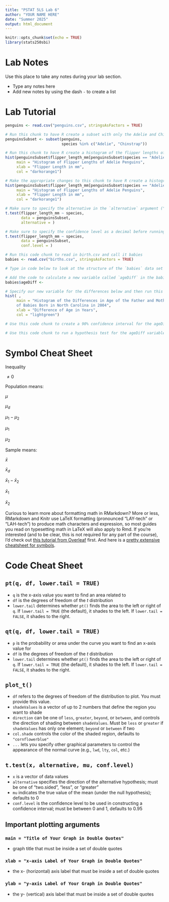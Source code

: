 ```yaml
---
title: "PSTAT 5LS Lab 6"
author: "YOUR NAME HERE"
date: "Summer 2025" 
output: html_document
---
```

```r
knitr::opts_chunk$set(echo = TRUE)
library(stats250sbi)
```

# Lab Notes

Use this place to take any notes during your lab section.

- Type any notes here
- Add new notes by using the dash `-` to create a list

# Lab Tutorial

```r
penguins <- read.csv("penguins.csv", stringsAsFactors = TRUE)

```

```r
# Run this chunk to have R create a subset with only the Adelie and Chinstrap penguins
penguinsSubset <- subset(penguins,
                         species %in% c("Adelie", "Chinstrap"))
```

```r
# Run this chunk to have R create a histogram of the flipper lengths of the Adelie penguins
hist(penguinsSubset$flipper_length_mm[penguinsSubset$species == "Adelie"],
     main = "Histogram of Flipper Lengths of Adelie Penguins",
     xlab = "Flipper Length in mm", 
     col = "darkorange1")

```

```r
# Make the appropriate changes to this chunk to have R create a histogram of the flipper lengths of the Chinstrap penguins
hist(penguinsSubset$flipper_length_mm[penguinsSubset$species == "Adelie"],
     main = "Histogram of Flipper Lengths of Adelie Penguins",
     xlab = "Flipper Length in mm", 
     col = "darkorange1")

```

```r
# Make sure to specify the alternative in the `alternative` argument ("two.sided", "less", "greater") before running this chunk
t.test(flipper_length_mm ~ species,
       data = penguinsSubset,
       alternative = )

```

```r
# Make sure to specify the confidence level as a decimal before running this chunk 
t.test(flipper_length_mm ~ species,
       data = penguinsSubset,
       conf.level = )

```

```r
# Run this code chunk to read in birth.csv and call it babies
babies <- read.csv("births.csv", stringsAsFactors = TRUE)

```

```r
# Type in code below to look at the structure of the `babies` data set


```

```r
# Add the code to calculate a new variable called `ageDiff` in the babies data set and then run this chunk. Don't forget that R needs you to specify the variables in dataset$variable format
babies$ageDiff <- 

```

```r
# Specify our new variable for the differences below and then run this code chunk to create a histogram of the ageDiff variable
hist( , 
     main = "Histogram of the Differences in Age of the Father and Mother
     of Babies Born in North Carolina in 2004",
     xlab = "Difference of Age in Years", 
     col = "lightgreen")
```

```r
# Use this code chunk to create a 90% confidence interval for the ageDiff variable


```

```r
# Use this code chunk to run a hypothesis test for the ageDiff variable


```

# Symbol Cheat Sheet

Inequality

$\neq 0$

Population means:

$\mu$

$\mu_d$

$\mu_1 - \mu_2$

$\mu_1$

$\mu_2$

Sample means:

$\bar{x}$

$\bar{x}_d$

$\bar{x}_1 - \bar{x}_2$

$\bar{x}_1$

$\bar{x}_2$

Curious to learn more about formatting math in RMarkdown? More or less, RMarkdown and Knitr use LaTeX formatting (pronounced "LAY-tech" or "LAH-tech") to produce math characters and expression, so most guides you read on typesetting math in LaTeX will also apply to Rmd. If you're interested (and to be clear, this is not required for any part of the course), I'd check out [this tutorial from Overleaf](https://www.overleaf.com/learn/latex/Mathematical_expressions) first. And here is a [pretty extensive cheatsheet for symbols](https://www.caam.rice.edu/~heinken/latex/symbols.pdf). 

# Code Cheat Sheet

## `pt(q, df, lower.tail = TRUE)`

- `q` is the x-axis value you want to find an area related to
- `df` is the degrees of freedom of the $t$ distribution
- `lower.tail` determines whether `pt()` finds the area to the left or right of `q`. If `lower.tail = TRUE` (the default), it shades to the left. If `lower.tail = FALSE`, it shades to the right.
  
## `qt(q, df, lower.tail = TRUE)`

- `p` is the probability or area under the curve you want to find an x-axis value for
- `df` is the degrees of freedom of the $t$ distribution
- `lower.tail` determines whether `pt()` finds the area to the left or right of `q`. If `lower.tail = TRUE` (the default), it shades to the left. If `lower.tail = FALSE`, it shades to the right.
  
## `plot_t()`

- `df` refers to the degrees of freedom of the distribution to plot. You must provide this value.
- `shadeValues` is a vector of up to 2 numbers that define the region you want to shade
- `direction` can be one of `less`, `greater`, `beyond`, or `between`, and controls the direction of shading between `shadeValues`. Must be `less` or `greater` if `shadeValues` has only one element; `beyond` or `between` if two
- `col.shade` controls the color of the shaded region, defaults to `"cornflowerblue"`
- `...` lets you specify other graphical parameters to control the appearance of the normal curve (e.g., `lwd`, `lty`, `col`, etc.)

## `t.test(x, alternative, mu, conf.level)`
- `x` is a vector of data values
- `alternative` specifies the direction of the alternative hypothesis; must be one of "two.sided", "less", or "greater"
- `mu` indicates the true value of the mean (under the null hypothesis); defaults to 0
- `conf.level` is the confidence level to be used in constructing a confidence interval; must be between 0 and 1, defaults to 0.95

## Important plotting arguments

### `main = "Title of Your Graph in Double Quotes"`

- graph title that must be inside a set of double quotes

### `xlab = "x-axis Label of Your Graph in Double Quotes"`

- the x- (horizontal) axis label that must be inside a set of double quotes

### `ylab = "y-axis Label of Your Graph in Double Quotes"`

- the y- (vertical) axis label that must be inside a set of double quotes

